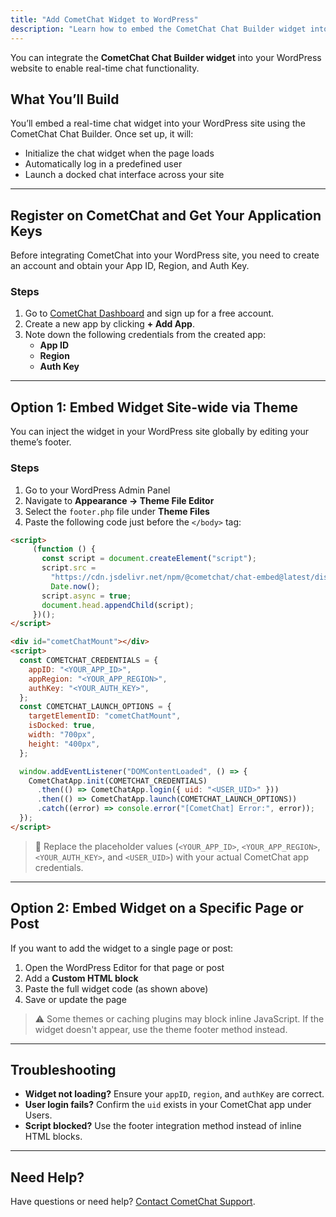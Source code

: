 ```yaml
---
title: "Add CometChat Widget to WordPress"
description: "Learn how to embed the CometChat Chat Builder widget into your WordPress website using the Custom HTML block or by editing your theme."
---
```


You can integrate the **CometChat Chat Builder widget** into your WordPress website to enable real-time chat functionality.

## **What You’ll Build**

You’ll embed a real-time chat widget into your WordPress site using the CometChat Chat Builder. Once set up, it will:
- Initialize the chat widget when the page loads
- Automatically log in a predefined user
- Launch a docked chat interface across your site

---

## **Register on CometChat and Get Your Application Keys**

Before integrating CometChat into your WordPress site, you need to create an account and obtain your App ID, Region, and Auth Key.

### **Steps**

1. Go to [CometChat Dashboard](https://app.cometchat.com/) and sign up for a free account.
2. Create a new app by clicking **+ Add App**.
3. Note down the following credentials from the created app:
   - **App ID**
   - **Region**
   - **Auth Key**

---

## **Option 1: Embed Widget Site-wide via Theme**

You can inject the widget in your WordPress site globally by editing your theme’s footer.

### **Steps**

1. Go to your WordPress Admin Panel
2. Navigate to **Appearance → Theme File Editor**
3. Select the `footer.php` file under **Theme Files**
4. Paste the following code just before the `</body>` tag:

```html highlight={14-18, 28}
<script>
     (function () {
       const script = document.createElement("script");
       script.src =
         "https://cdn.jsdelivr.net/npm/@cometchat/chat-embed@latest/dist/main.js?v=" +
         Date.now();
       script.async = true;
       document.head.appendChild(script);
     })();
</script>

<div id="cometChatMount"></div>
<script>
  const COMETCHAT_CREDENTIALS = {
    appID: "<YOUR_APP_ID>",
    appRegion: "<YOUR_APP_REGION>",
    authKey: "<YOUR_AUTH_KEY>",
  };
  const COMETCHAT_LAUNCH_OPTIONS = {
    targetElementID: "cometChatMount",
    isDocked: true,
    width: "700px",
    height: "400px",
  };

  window.addEventListener("DOMContentLoaded", () => {
    CometChatApp.init(COMETCHAT_CREDENTIALS)
      .then(() => CometChatApp.login({ uid: "<USER_UID>" }))
      .then(() => CometChatApp.launch(COMETCHAT_LAUNCH_OPTIONS))
      .catch((error) => console.error("[CometChat] Error:", error));
  });
</script>
```

> 📝 Replace the placeholder values (`<YOUR_APP_ID>`, `<YOUR_APP_REGION>`, `<YOUR_AUTH_KEY>`, and `<USER_UID>`) with your actual CometChat app credentials.

---

## **Option 2: Embed Widget on a Specific Page or Post**

If you want to add the widget to a single page or post:

1. Open the WordPress Editor for that page or post
2. Add a **Custom HTML block**
3. Paste the full widget code (as shown above)
4. Save or update the page

> ⚠️ Some themes or caching plugins may block inline JavaScript. If the widget doesn't appear, use the theme footer method instead.

---

## Troubleshooting

- **Widget not loading?** Ensure your `appID`, `region`, and `authKey` are correct.
- **User login fails?** Confirm the `uid` exists in your CometChat app under Users.
- **Script blocked?** Use the footer integration method instead of inline HTML blocks.

---

## Need Help?

Have questions or need help? [Contact CometChat Support](https://www.cometchat.com/contact).
